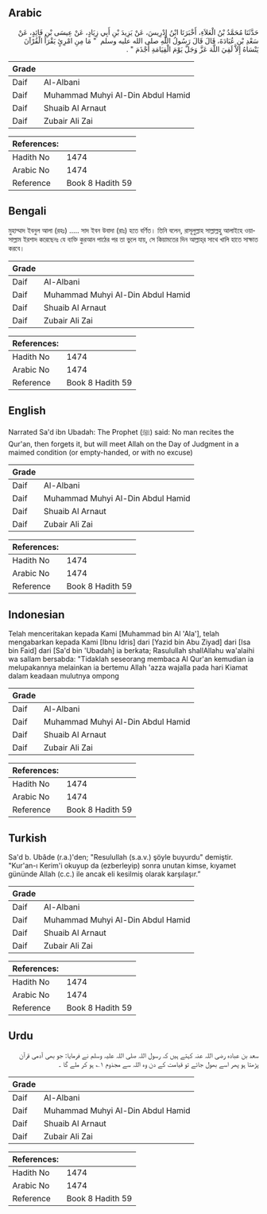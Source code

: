 ## Arabic


<div dir="rtl" lang="ar" style={{fontSize:'larger',backgroundColor:'#f8f9fa',padding:20}}>
حَدَّثَنَا مُحَمَّدُ بْنُ الْعَلاَءِ، أَخْبَرَنَا ابْنُ إِدْرِيسَ، عَنْ يَزِيدَ بْنِ أَبِي زِيَادٍ، عَنْ عِيسَى بْنِ فَائِدٍ، عَنْ سَعْدِ بْنِ عُبَادَةَ، قَالَ قَالَ رَسُولُ اللَّهِ صلى الله عليه وسلم ‏ "‏ مَا مِنِ امْرِئٍ يَقْرَأُ الْقُرْآنَ يَنْسَاهُ إِلاَّ لَقِيَ اللَّهَ عَزَّ وَجَلَّ يَوْمَ الْقِيَامَةِ أَجْذَمَ ‏"‏ ‏.‏
</div>
<div style={{backgroundColor:'#f8f9fa',padding:20, marginBottom: 10}}><table> <thead> <tr> <th>Grade</th> <th></th> </tr> </thead> <tbody> <tr><td>Daif</td><td>Al-Albani</td></tr><tr><td>Daif</td><td>Muhammad Muhyi Al-Din Abdul Hamid</td></tr><tr><td>Daif</td><td>Shuaib Al Arnaut</td></tr><tr><td>Daif</td><td>Zubair Ali Zai</td></tr></tbody></table><table> <thead> <tr> <th>References:</th> <th></th> </tr> </thead> <tbody><tr><td>Hadith No</td><td>1474</td></tr><tr><td>Arabic No</td><td>1474</td></tr><tr><td>Reference</td><td>Book 8 Hadith 59</td></tr></tbody></table></div>

## Bengali


<div dir="ltr" lang="bn" style={{fontSize:'larger',backgroundColor:'#f8f9fa',padding:20}}>
মুহাম্মাদ ইবনুল আলা (রহঃ) ..... সাদ ইবন উবাদা (রাঃ) হতে বর্ণিত। তিনি বলেন, রাসূলুল্লাহ সাল্লাল্লহু আলাইহে ওয়াসাল্লাম ইরশাদ করেছেনঃ যে ব্যক্তি কুরআন পাঠের পর তা ভুলে যায়, সে কিয়ামতের দিন আল্লাহ্‌র সাথে খালি হাতে সাক্ষাত করবে।
</div>
<div style={{backgroundColor:'#f8f9fa',padding:20, marginBottom: 10}}><table> <thead> <tr> <th>Grade</th> <th></th> </tr> </thead> <tbody> <tr><td>Daif</td><td>Al-Albani</td></tr><tr><td>Daif</td><td>Muhammad Muhyi Al-Din Abdul Hamid</td></tr><tr><td>Daif</td><td>Shuaib Al Arnaut</td></tr><tr><td>Daif</td><td>Zubair Ali Zai</td></tr></tbody></table><table> <thead> <tr> <th>References:</th> <th></th> </tr> </thead> <tbody><tr><td>Hadith No</td><td>1474</td></tr><tr><td>Arabic No</td><td>1474</td></tr><tr><td>Reference</td><td>Book 8 Hadith 59</td></tr></tbody></table></div>

## English


<div dir="ltr" lang="en" style={{fontSize:'larger',backgroundColor:'#f8f9fa',padding:20}}>
Narrated Sa'd ibn Ubadah: The Prophet (ﷺ) said: No man recites the Qur'an, then forgets it, but will meet Allah on the Day of Judgment in a maimed condition (or empty-handed, or with no excuse)
</div>
<div style={{backgroundColor:'#f8f9fa',padding:20, marginBottom: 10}}><table> <thead> <tr> <th>Grade</th> <th></th> </tr> </thead> <tbody> <tr><td>Daif</td><td>Al-Albani</td></tr><tr><td>Daif</td><td>Muhammad Muhyi Al-Din Abdul Hamid</td></tr><tr><td>Daif</td><td>Shuaib Al Arnaut</td></tr><tr><td>Daif</td><td>Zubair Ali Zai</td></tr></tbody></table><table> <thead> <tr> <th>References:</th> <th></th> </tr> </thead> <tbody><tr><td>Hadith No</td><td>1474</td></tr><tr><td>Arabic No</td><td>1474</td></tr><tr><td>Reference</td><td>Book 8 Hadith 59</td></tr></tbody></table></div>

## Indonesian


<div dir="ltr" lang="id" style={{fontSize:'larger',backgroundColor:'#f8f9fa',padding:20}}>
Telah menceritakan kepada Kami [Muhammad bin Al 'Ala'], telah mengabarkan kepada Kami [Ibnu Idris] dari [Yazid bin Abu Ziyad] dari [Isa bin Faid] dari [Sa'd bin 'Ubadah] ia berkata; Rasulullah shallAllahu wa'alaihi wa sallam bersabda: "Tidaklah seseorang membaca Al Qur'an kemudian ia melupakannya melainkan ia bertemu Allah 'azza wajalla pada hari Kiamat dalam keadaan mulutnya ompong
</div>
<div style={{backgroundColor:'#f8f9fa',padding:20, marginBottom: 10}}><table> <thead> <tr> <th>Grade</th> <th></th> </tr> </thead> <tbody> <tr><td>Daif</td><td>Al-Albani</td></tr><tr><td>Daif</td><td>Muhammad Muhyi Al-Din Abdul Hamid</td></tr><tr><td>Daif</td><td>Shuaib Al Arnaut</td></tr><tr><td>Daif</td><td>Zubair Ali Zai</td></tr></tbody></table><table> <thead> <tr> <th>References:</th> <th></th> </tr> </thead> <tbody><tr><td>Hadith No</td><td>1474</td></tr><tr><td>Arabic No</td><td>1474</td></tr><tr><td>Reference</td><td>Book 8 Hadith 59</td></tr></tbody></table></div>

## Turkish


<div dir="ltr" lang="tr" style={{fontSize:'larger',backgroundColor:'#f8f9fa',padding:20}}>
Sa'd b. Ubâde (r.a.)'den; "Resulullah (s.a.v.) şöyle buyurdu" demiştir. "Kur'an-ı Kerim'i okuyup da (ezberleyip) sonra unutan kimse, kıyamet gününde Allah (c.c.) ile ancak eli kesilmiş olarak karşılaşır.”
</div>
<div style={{backgroundColor:'#f8f9fa',padding:20, marginBottom: 10}}><table> <thead> <tr> <th>Grade</th> <th></th> </tr> </thead> <tbody> <tr><td>Daif</td><td>Al-Albani</td></tr><tr><td>Daif</td><td>Muhammad Muhyi Al-Din Abdul Hamid</td></tr><tr><td>Daif</td><td>Shuaib Al Arnaut</td></tr><tr><td>Daif</td><td>Zubair Ali Zai</td></tr></tbody></table><table> <thead> <tr> <th>References:</th> <th></th> </tr> </thead> <tbody><tr><td>Hadith No</td><td>1474</td></tr><tr><td>Arabic No</td><td>1474</td></tr><tr><td>Reference</td><td>Book 8 Hadith 59</td></tr></tbody></table></div>

## Urdu


<div dir="rtl" lang="ur" style={{fontSize:'larger',backgroundColor:'#f8f9fa',padding:20}}>
سعد بن عبادہ رضی اللہ عنہ کہتے ہیں کہ رسول اللہ صلی اللہ علیہ وسلم نے فرمایا: جو بھی آدمی قرآن پڑھتا ہو پھر اسے بھول جائے تو قیامت کے دن وہ اللہ سے مجذوم ۱؎ ہو کر ملے گا ۔
</div>
<div style={{backgroundColor:'#f8f9fa',padding:20, marginBottom: 10}}><table> <thead> <tr> <th>Grade</th> <th></th> </tr> </thead> <tbody> <tr><td>Daif</td><td>Al-Albani</td></tr><tr><td>Daif</td><td>Muhammad Muhyi Al-Din Abdul Hamid</td></tr><tr><td>Daif</td><td>Shuaib Al Arnaut</td></tr><tr><td>Daif</td><td>Zubair Ali Zai</td></tr></tbody></table><table> <thead> <tr> <th>References:</th> <th></th> </tr> </thead> <tbody><tr><td>Hadith No</td><td>1474</td></tr><tr><td>Arabic No</td><td>1474</td></tr><tr><td>Reference</td><td>Book 8 Hadith 59</td></tr></tbody></table></div>